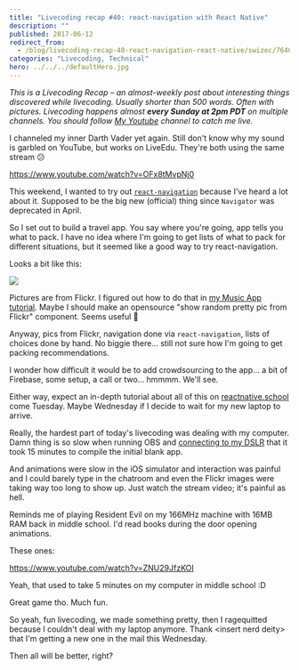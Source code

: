 ```yaml
---
title: "Livecoding recap #40: react-navigation with React Native"
description: ""
published: 2017-06-12
redirect_from:
  - /blog/livecoding-recap-40-react-navigation-react-native/swizec/7640
categories: "Livecoding, Technical"
hero: ../../../defaultHero.jpg
---
```


_This is a Livecoding Recap – an almost-weekly post about interesting things discovered while livecoding. Usually shorter than 500 words. Often with pictures. Livecoding happens almost **every Sunday at 2pm PDT** on multiple channels. You should follow [My Youtube](https://www.youtube.com/channel/UCoyHgaeLLI7Knp7LDHOwZMw) channel to catch me live._

I channeled my inner Darth Vader yet again. Still don't know why my sound is garbled on YouTube, but works on LiveEdu. They're both using the same stream 😕

https://www.youtube.com/watch?v=OFx8tMvpNj0

This weekend, I wanted to try out [`react-navigation`](https://reactnavigation.org/) because I've heard a lot about it. Supposed to be the big new (official) thing since `Navigator` was deprecated in April.

So I set out to build a travel app. You say where you're going, app tells you what to pack. I have no idea where I'm going to get lists of what to pack for different situations, but it seemed like a good way to try react-navigation.

Looks a bit like this:

![](https://swizec.com/blog/wp-content/uploads/2017/06/travel-app.gif)

Pictures are from Flickr. I figured out how to do that in [my Music App tutorial](https://school.shoutem.com/lectures/build-react-native-music-app-tutorial-part1/). Maybe I should make an opensource "show random pretty pic from Flickr" component. Seems useful 🤔

Anyway, pics from Flickr, navigation done via `react-navigation`, lists of choices done by hand. No biggie there… still not sure how I'm going to get packing recommendations.

I wonder how difficult it would be to add crowdsourcing to the app… a bit of Firebase, some setup, a call or two… hmmmm. We'll see.

Either way, expect an in-depth tutorial about all of this on [reactnative.school](reactnative.school) come Tuesday. Maybe Wednesday if I decide to wait for my new laptop to arrive.

Really, the hardest part of today's livecoding was dealing with my computer. Damn thing is so slow when running OBS and [connecting to my DSLR](https://swizec.com/blog/connected-canon-dslr-webcam/swizec/7477) that it took 15 minutes to compile the initial blank app.

And animations were slow in the iOS simulator and interaction was painful and I could barely type in the chatroom and even the Flickr images were taking way too long to show up. Just watch the stream video; it's painful as hell.

Reminds me of playing Resident Evil on my 166MHz machine with 16MB RAM back in middle school. I'd read books during the door opening animations.

These ones:

https://www.youtube.com/watch?v=ZNU29JfzKOI

Yeah, that used to take 5 minutes on my computer in middle school :D

Great game tho. Much fun.

So yeah, fun livecoding, we made something pretty, then I ragequitted because I couldn't deal with my laptop anymore. Thank &lt;insert nerd deity> that I'm getting a new one in the mail this Wednesday.

Then all will be better, right?
